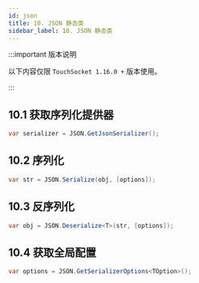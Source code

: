 ```yaml
---
id: json
title: 10. JSON 静态类
sidebar_label: 10. JSON 静态类
---
```


:::important 版本说明

以下内容仅限 `TouchSocket 1.16.0 +` 版本使用。

:::

## 10.1 获取序列化提供器

```cs showLineNumbers 
var serializer = JSON.GetJsonSerializer();
```

## 10.2 序列化

```cs showLineNumbers 
var str = JSON.Serialize(obj, [options]);
```

## 10.3 反序列化

```cs showLineNumbers 
var obj = JSON.Deserialize<T>(str, [options]);
```

## 10.4 获取全局配置

```cs showLineNumbers 
var options = JSON.GetSerializerOptions<TOption>();
```
